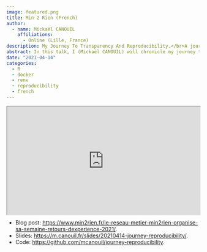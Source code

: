 ```yaml
---
image: featured.png
title: Min 2 Rien (French)
author:
  - name: Mickaël CANOUIL
    affiliations:
      - Online (Lille, France)
description: My Journey To Transparency And Reproducibility.</br>A journey towards a more transparent and reproducible work environment using Docker and `renv`.
abstract: In this talk, I (Mickaël CANOUIL) will chronicle my journey towards a more transparent and reproducible work environment. I will talk about the changes and improvements that I have implemented in my team, detailing the transition of infrastructure used when I arrived to an infrastructure using Docker and and the `renv` R package.
date: "2021-04-14"
categories:
  - R
  - docker
  - renv
  - reproducibility
  - french
---
```


:::{style="position:relative;padding-top:56.25%;"}
<iframe src="https://pod.univ-lille.fr/video/19711-semaine-retex-min2rien-2021-my-journey-to-transparency-and-reproducibility/?is_iframe=true" style="position:absolute;top:0;left:0;width:100%;height:100%;"></iframe>
:::

- Blog post: <https://www.min2rien.fr/le-reseau-metier-min2rien-organise-sa-semaine-retours-dexperience-2021/>.
- Slides: <https://m.canouil.fr/slides/20210414-journey-reproducibility/>.
- Code: <https://github.com/mcanouil/journey-reproducibility>.
